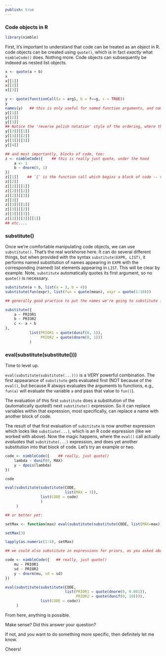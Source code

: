 ```yaml
---
publish: true
---
```



### Code objects in R


```r
library(nimble)
```

First, it's important to understand that code can be treated as an object in R.  code objects can be created using `quote()`, which is in fact *exactly* what `nimbleCode()` does.  Nothing more.  Code objects can subsequently be indexed as nested list objects.

```r
x <- quote(a + b)
x
x[[1]]
x[[2]]
x[[3]]

y <- quote(functionCall(a = arg1, b = f==g, c = TRUE))
y
names(y)   ## this is only useful for named function arguments, and named list elements
y[[1]]
y[[2]]
y[[3]]
## Notice the 'reverse polish notation' style of the ordering, where the call (e.g., +) always comes first
y[[3]][[1]]
y[[3]][[2]]
y[[3]][[3]]
y[[4]]

## and most importantly, blocks of code, too:
z <- nimbleCode({    ## this is really just quote, under the hood
    a <- 1
    b ~ dnorm(0, 1)
})
z[[1]]    ## `{` is the function call which begins a block of code -- very important
z[[2]]
z[[2]][[1]]
z[[2]][[2]]
z[[2]][[3]]
z[[3]]
z[[3]][[1]]
z[[3]][[2]]
z[[3]][[3]]
z[[3]][[3]][[1]]
## etc....
```


### substitute()


 Once we're comfortable manipulating code objects, we can use `substitute()`.  That's the real workhorse here.  It can do several different things, but when provided with the syntax `substitute(EXPR, LIST)`, it performs named substitution of names appearing in `EXPR` with the corresponding (named) list elements appearing in `LIST`.  This will be clear by example.  Note, `substitute` automatically quotes its first argument, so no `quote()` is necessary.

```r
substitute(a + b, list(a = 3, b = 4))
substitute(fun(expr), list(fun = quote(mean), expr = quote(1:10)))

## generally good practice to put the names we're going to substitute in ALL CAPS, if we know which ones they are.  Knowning that, we could do something like:

substitute({
    a ~ PRIOR1
    b ~ PRIOR2
    c <- a + b
},
           list(PRIOR1 = quote(dunif(0, 1)),
                PRIOR2 = quote(dnorm(0, 1)))
           )

```


### eval(substitute(substitute()))


 Time to level up.

 `eval(substitute(substitute(...)))` is a VERY powerful combination.  The first appearance of `substitute` gets evaluated first (NOT because of the `eval()`, but because R always evaluates the arguments to functions, e.g., `fun(a)` will evaluate the variable `a` and pass that value to `fun()`).

 The evaluation of this first `substitute` does a substitution of the (automatically quoted!) next `substitute()` expression.  So it can replace variables within that expression, most specifically, can replace a name with another block of code.

 The result of that first evaluation of `substitute` is now another expression which looks like `substiute(...)`, which is an R code expression (like we worked with above).  Now the magic happens, where the `eval()` call actually *evaluates* that `substitute(...)` expression, and does yet another substitution into that block of code.  Let's try an example or two.

```r
code <- nimbleCode({    ## really, just quote()
    lambda ~ dunif(0, MAX)
    y ~ dpois(lambda)
})

code

eval(substitute(substitute(CODE,
                           list(MAX = 3)),
                list(CODE = code)
                )
     )

## or better yet:

setMax <- function(max) eval(substitute(substitute(CODE, list(MAX=max)), list(CODE=code)))

setMax(3)

lapply(as.numeric(1:4), setMax)

## we could also substitute in expressions for priors, as you asked about:

code <- nimbleCode({   ## really, just quote()
    mu ~ PRIOR1
    sd ~ PRIOR2
    y ~ dnorm(mu, sd = sd)
})

eval(substitute(substitute(CODE,
                           list(PRIOR1 = quote(dnorm(0, 0.001)),
                                PRIOR2 = quote(dunif(0, 10)))),
                list(CODE = code))
     )

```

 From here, anything is possible.

 Make sense?  Did this answer your question?

 If not, and you want to do something more specific, then definitely let me know.

 Cheers!

